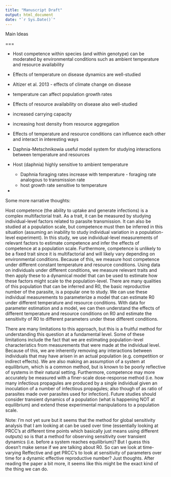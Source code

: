 ```yaml
---
title: "Manuscript Draft"
output: html_document
date: "`r Sys.Date()`"
---
```


Main Ideas

===

-   Host competence within species (and within genotype) can be moderated by environmental conditions such as ambient temperature and resource availability

-   Effects of temperature on disease dynamics are well-studied

-   Altizer et al. 2013 - effects of climate change on disease

-   temperature can affect population growth rates

-   Effects of resource availability on disease also well-studied

-   increased carrying capacity

-   increasing host density from resource aggregation

-   Effects of temperature and resource conditions can influence each other and interact in interesting ways

-   Daphnia-Metschnikowia useful model system for studying interactions between temperature and resources

-   Host (daphnia) highly sensitive to ambient temperature

    -   Daphnia foraging rates increase with temperature - foraging rate analogous to transmission rate
    -   host growth rate sensitive to temperature

-   

Some more narrative thoughts:

Host competence (the ability to uptake and generate infections) is a complex multifactorial trait. As a trait, it can be measured by studying individual-level factors related to parasite transmission. It can also be studied at a population scale, but competence must then be inferred in this situation (assuming an inability to study individual variation in a population-level experiment). In this study, we use individual-level measurements of relevant factors to estimate competence and infer the effects of competence at a population scale. Furthermore, competence is unlikely to be a fixed trait since it is multifactorial and will likely vary depending on environmental conditions. Because of this, we measure host competence under different constant temperature and resource conditions. Using data on individuals under different conditions, we measure relevant traits and then apply these to a dynamical model that can be used to estimate how these factors might scale to the population-level. There are many qualities of this population that can be inferred and R0, the basic reproductive number of the parasite, is a popular one to study. We can use these individual measurements to parameterize a model that can estimate R0 under different temperature and resource conditions. With data for parameter estimation and a model, we can then understand the effects of different temperature and resource conditions on R0 and estimate the sensitivity of R0 to different parameters under these different conditions.

There are many limitations to this approach, but this is a fruitful method for understanding this question at a fundamental level. Some of these limitations include the fact that we are estimating population-level characteristics from measurements that were made at the individual level. Because of this, we are inherently removing any interactions between individuals that may have arisen in an actual population (e.g. competition or indirect effects). We are also making an assumption of a system at equilibrium, which is a common method, but is known to be poorly reflective of systems in their natural setting. Furthermore, competence may more accurately be measured with a finer-scale dose-response method (i.e. how many infectious propagules are produced by a single individual given an inoculation of a number of infectious propagules; also though of as ratio of parasites made over parasites used for infection). Future studies should consider transient dynamics of a population (what is happening NOT at equilibrium) and extend these experimental manipulations to a population scale.

Note: I'm not yet sure but it seems that the method for global sensitivity analysis that I am looking at can be used over time (essentially looking at PRCC's at different time points which basically just means using different outputs) so is that a method for observing sensitivity over transient dynamics (i.e. before a system reaches equilibrium)? But I guess this doesn't make sense if we are talking about R0. So can we look at time-varying Reffective and get PRCC's to look at sensitivity of parameters over time for a dynamic effective reproductive number? Just thoughts. After reading the paper a bit more, it seems like this might be the exact kind of the thing we can do.
